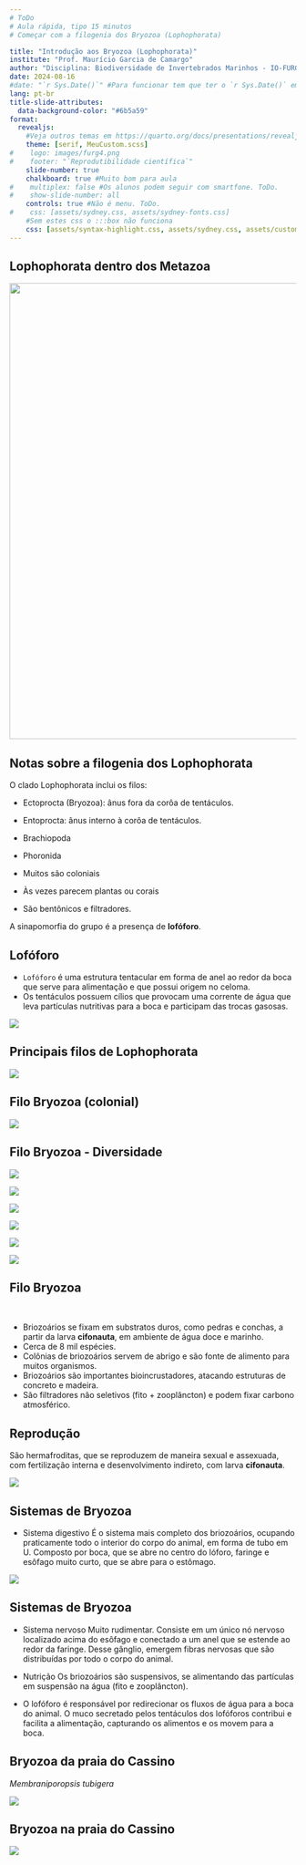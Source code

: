 ---
# ToDo
# Aula rápida, tipo 15 minutos
# Começar com a filogenia dos Bryozoa (Lophophorata)

title: "Introdução aos Bryozoa (Lophophorata)"
institute: "Prof. Maurício Garcia de Camargo"
author: "Disciplina: Biodiversidade de Invertebrados Marinhos - IO-FURG"
date: 2024-08-16
#date: "`r Sys.Date()`" #Para funcionar tem que ter o `r Sys.Date()` em qualquer lugar do corpo (atualmente está no footer do primeiro slide)
lang: pt-br
title-slide-attributes:
  data-background-color: "#6b5a59"
format: 
  revealjs:
    #Veja outros temas em https://quarto.org/docs/presentations/revealjs/themes.html
    theme: [serif, MeuCustom.scss]
#    logo: images/furg4.png
#    footer: "`Reprodutibilidade científica`"
    slide-number: true
    chalkboard: true #Muito bom para aula
#    multiplex: false #Os alunos podem seguir com smartfone. ToDo.
#    show-slide-number: all
    controls: true #Não é menu. ToDo.
#    css: [assets/sydney.css, assets/sydney-fonts.css]
    #Sem estes css o :::box não funciona
    css: [assets/syntax-highlight.css, assets/sydney.css, assets/custom.css, assets/sydney-fonts.css]
---

## Lophophorata dentro dos Metazoa {.smaller .scrollable}

![](images/Filogenia2020.png){width="800" height="800"}

## Notas sobre a filogenia dos Lophophorata

O clado Lophophorata inclui os filos:

-   Ectoprocta (Bryozoa): ânus fora da corôa de tentáculos.

-   Entoprocta: ânus interno à corôa de tentáculos.

-   Brachiopoda

-   Phoronida

-   Muitos são coloniais

-   Às vezes parecem plantas ou corais

-   São bentônicos e filtradores.

A sinapomorfia do grupo é a presença de **lofóforo**.

## Lofóforo {.smaller}

-   `Lofóforo` é uma estrutura tentacular em forma de anel ao redor da boca que serve para alimentação e que possui origem no celoma.
-   Os tentáculos possuem cílios que provocam uma corrente de água que leva partículas nutritivas para a boca e participam das trocas gasosas.

![](images/Lofoforo.jpg){fig-align="\"center"}

## Principais filos de Lophophorata

![](images/Lopho3filos.png)

## Filo Bryozoa (colonial)

![](images/BryozoaColonia.png)

## Filo Bryozoa - Diversidade

::: {layout="[[1,1,1], [1,1,1]]"}
![](images/Bryoz1.png)

![](images/Bryoz2.png)

![](images/Bryoz3.png)

![](images/Bryoz4.png)

![](images/Bryoz5.png)

![](images/Bryoz6.png)
:::

## Filo Bryozoa {.smaller}

<br>

-   Briozoários se fixam em substratos duros, como pedras e conchas, a partir da larva **cifonauta**, em ambiente de água doce e marinho.
-   Cerca de 8 mil espécies.
-   Colônias de briozoários servem de abrigo e são fonte de alimento para muitos organismos.
-   Briozoários são importantes bioincrustadores, atacando estruturas de concreto e madeira.
-   São filtradores não seletivos (fito + zooplâncton) e podem fixar carbono atmosférico.

## Reprodução

São hermafroditas, que se reproduzem de maneira sexual e assexuada, com fertilização interna e desenvolvimento indireto, com larva **cifonauta**.

![](images/BryozRepro.png){fig-align="\"center"}

## Sistemas de Bryozoa {.smaller}

-   Sistema digestivo É o sistema mais completo dos briozoários, ocupando praticamente todo o interior do corpo do animal, em forma de tubo em U. Composto por boca, que se abre no centro do lóforo, faringe e esôfago muito curto, que se abre para o estômago.

![](images/Lofoforo.jpg){fig-align="\"center"}

## Sistemas de Bryozoa {.smaller}

-   Sistema nervoso Muito rudimentar. Consiste em um único nó nervoso localizado acima do esôfago e conectado a um anel que se estende ao redor da faringe. Desse gânglio, emergem fibras nervosas que são distribuídas por todo o corpo do animal.

-   Nutrição Os briozoários são suspensivos, se alimentando das partículas em suspensão na água (fito e zooplâncton).

-   O lofóforo é responsável por redirecionar os fluxos de água para a boca do animal. O muco secretado pelos tentáculos dos lofóforos contribui e facilita a alimentação, capturando os alimentos e os movem para a boca.

## Bryozoa da praia do Cassino

*Membraniporopsis tubigera*

![](images/BryozCass1.png){fig-align="\"center"}

## Bryozoa na praia do Cassino

![](images/BryozCass2.png){fig-align="\"center"}
